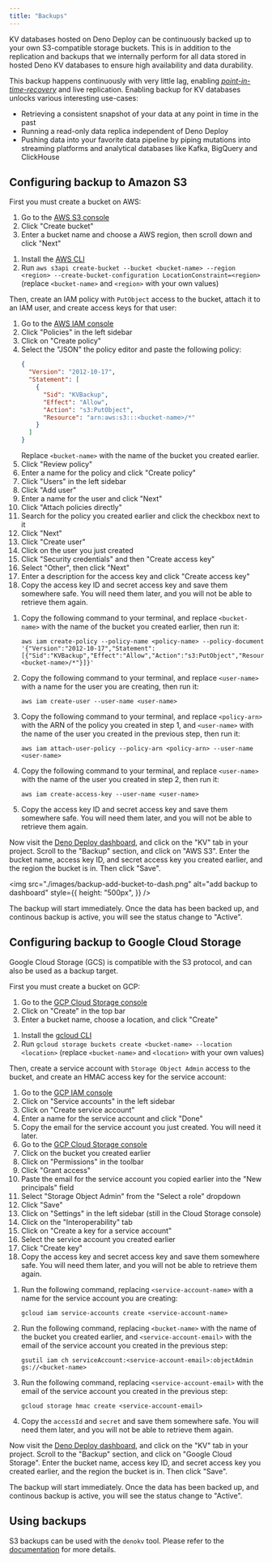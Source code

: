 ```yaml
---
title: "Backups"
---
```



<Admonition />

KV databases hosted on Deno Deploy can be continuously backed up to your own S3-compatible storage buckets. This is in
addition to the replication and backups that we internally perform for all data stored in hosted Deno KV databases to ensure
high availability and data durability.

This backup happens continuously with very little lag, enabling _[point-in-time-recovery](https://en.wikipedia.org/wiki/Point-in-time_recovery)_
and live replication. Enabling backup for KV databases unlocks various interesting use-cases:

- Retrieving a consistent snapshot of your data at any point in time in the past
- Running a read-only data replica independent of Deno Deploy
- Pushing data into your favorite data pipeline by piping mutations into streaming platforms and analytical databases like Kafka, BigQuery and ClickHouse

## Configuring backup to Amazon S3

First you must create a bucket on AWS:


<Tabs groupId="aws-tool">
<TabItem value="console" label="AWS Console" default>

1. Go to the [AWS S3 console](https://s3.console.aws.amazon.com/s3/home)
2. Click "Create bucket"
3. Enter a bucket name and choose a AWS region, then scroll down and click "Next"


</TabItem>
<TabItem value="cli" label="AWS CLI">

1. Install the [AWS CLI](https://docs.aws.amazon.com/cli/latest/userguide/getting-started-install.html)
2. Run `aws s3api create-bucket --bucket <bucket-name> --region <region> --create-bucket-configuration LocationConstraint=<region>` (replace `<bucket-name>` and `<region>` with your own values)


</TabItem>
</Tabs>

Then, create an IAM policy with `PutObject` access to the bucket, attach it to
an IAM user, and create access keys for that user:

<Tabs groupId="aws-tool">
<TabItem value="console" label="AWS Console" default>

1. Go to the [AWS IAM console](https://console.aws.amazon.com/iam/home)
2. Click "Policies" in the left sidebar
3. Click on "Create policy"
4. Select the "JSON" the policy editor and paste the following policy:
   ```json
   {
     "Version": "2012-10-17",
     "Statement": [
       {
         "Sid": "KVBackup",
         "Effect": "Allow",
         "Action": "s3:PutObject",
         "Resource": "arn:aws:s3:::<bucket-name>/*"
       }
     ]
   }
   ```
   Replace `<bucket-name>` with the name of the bucket you created earlier.
5. Click "Review policy"
6. Enter a name for the policy and click "Create policy"
7. Click "Users" in the left sidebar
8. Click "Add user"
9. Enter a name for the user and click "Next"
10. Click "Attach policies directly"
11. Search for the policy you created earlier and click the checkbox next to it
12. Click "Next"
13. Click "Create user"
14. Click on the user you just created
15. Click "Security credentials" and then "Create access key"
16. Select "Other", then click "Next"
17. Enter a description for the access key and click "Create access key"
18. Copy the access key ID and secret access key and save them somewhere safe.
    You will need them later, and you will not be able to retrieve them again.

</TabItem>
<TabItem value="cli" label="AWS CLI">

1. Copy the following command to your terminal, and replace `<bucket-name>` with
   the name of the bucket you created earlier, then run it:
   ```
   aws iam create-policy --policy-name <policy-name> --policy-document '{"Version":"2012-10-17","Statement":[{"Sid":"KVBackup","Effect":"Allow","Action":"s3:PutObject","Resource":"arn:aws:s3:::<bucket-name>/*"}]}'
   ```
2. Copy the following command to your terminal, and replace `<user-name>` with
   a name for the user you are creating, then run it:
   ```
   aws iam create-user --user-name <user-name>
   ```
3. Copy the following command to your terminal, and replace `<policy-arn>` with
   the ARN of the policy you created in step 1, and `<user-name>` with
   the name of the user you created in the previous step, then run it:
   ```
   aws iam attach-user-policy --policy-arn <policy-arn> --user-name <user-name>
   ```
4. Copy the following command to your terminal, and replace `<user-name>` with
   the name of the user you created in step 2, then run it:
   ```
   aws iam create-access-key --user-name <user-name>
   ```
5. Copy the access key ID and secret access key and save them somewhere safe.
   You will need them later, and you will not be able to retrieve them again.
   

</TabItem>
</Tabs>

Now visit the [Deno Deploy dashboard](https://dash.deno.com), and click on the
"KV" tab in your project. Scroll to the "Backup" section, and click on "AWS S3".
Enter the bucket name, access key ID, and secret access key you created earlier,
and the region the bucket is in. Then click "Save".

<img
  src="./images/backup-add-bucket-to-dash.png"
  alt="add backup to dashboard"
  style={{
    height: "500px",
  }}
/>

The backup will start immediately. Once the data has been backed up, and
continous backup is active, you will see the status change to "Active".

## Configuring backup to Google Cloud Storage

Google Cloud Storage (GCS) is compatible with the S3 protocol, and can also be
used as a backup target.

First you must create a bucket on GCP:

<Tabs groupId="gcp-tool">
<TabItem value="console" label="GCP Console" default>

1. Go to the [GCP Cloud Storage console](https://console.cloud.google.com/storage/browser)
2. Click on "Create" in the top bar
3. Enter a bucket name, choose a location, and click "Create"

</TabItem>
<TabItem value="cli" label="gcloud CLI">

1. Install the [gcloud CLI](https://cloud.google.com/sdk/docs/install)
2. Run `gcloud storage buckets create <bucket-name> --location <location>` (replace `<bucket-name>` and `<location>` with your own values)

</TabItem>
</Tabs>

Then, create a service account with `Storage Object Admin` access to the bucket,
and create an HMAC access key for the service account:

<Tabs groupId="gcp-tool">
<TabItem value="console" label="GCP Console" default>

1. Go to the [GCP IAM console](https://console.cloud.google.com/iam-admin/iam)
2. Click on "Service accounts" in the left sidebar
3. Click on "Create service account"
4. Enter a name for the service account and click "Done"
5. Copy the email for the service account you just created. You will need it
   later.
6. Go to the [GCP Cloud Storage console](https://console.cloud.google.com/storage/browser)
7. Click on the bucket you created earlier
8. Click on "Permissions" in the toolbar
9. Click "Grant access"
10. Paste the email for the service account you copied earlier into the "New
    principals" field
11. Select "Storage Object Admin" from the "Select a role" dropdown
12. Click "Save"
13. Click on "Settings" in the left sidebar (still in the Cloud Storage console)
14. Click on the "Interoperability" tab
15. Click on "Create a key for a service account"
16. Select the service account you created earlier
17. Click "Create key"
18. Copy the access key and secret access key and save them somewhere safe.
    You will need them later, and you will not be able to retrieve them again.


</TabItem>
<TabItem value="cli" label="gcloud CLI">

1. Run the following command, replacing `<service-account-name>` with a name for
   the service account you are creating:
   ```
   gcloud iam service-accounts create <service-account-name>
   ```
2. Run the following command, replacing `<bucket-name>` with the name of the
   bucket you created earlier, and `<service-account-email>` with the email of
   the service account you created in the previous step:
   ```
   gsutil iam ch serviceAccount:<service-account-email>:objectAdmin gs://<bucket-name>
   ```
3. Run the following command, replacing `<service-account-email>` with the email
   of the service account you created in the previous step:
   ```
   gcloud storage hmac create <service-account-email>
   ```
4. Copy the `accessId` and `secret` and save them somewhere safe. You will need
   them later, and you will not be able to retrieve them again.


</TabItem>
</Tabs>

Now visit the [Deno Deploy dashboard](https://dash.deno.com), and click on the
"KV" tab in your project. Scroll to the "Backup" section, and click on "Google
Cloud Storage". Enter the bucket name, access key ID, and secret access key you
created earlier, and the region the bucket is in. Then click "Save".

The backup will start immediately. Once the data has been backed up, and
continous backup is active, you will see the status change to "Active".

## Using backups

S3 backups can be used with the `denokv` tool. Please refer to the
[documentation](https://github.com/denoland/denokv) for more details.
